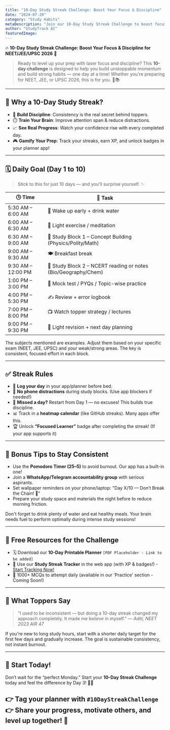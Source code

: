 ```yaml
---
title: "10-Day Study Streak Challenge: Boost Your Focus & Discipline"
date: "2024-07-20"
category: "Study Habits"
metaDescription: "Join our 10-Day Study Streak Challenge to boost focus and discipline for NEET, JEE, or UPSC 2026. Build habits, track progress, and level up your prep!"
author: "StudyTrack AI"
featuredImage: 
---
```


🔥 **10-Day Study Streak Challenge: Boost Your Focus & Discipline for NEET/JEE/UPSC 2026** 🎯

> Ready to level up your prep with laser focus and discipline? This **10-day challenge** is designed to help you build unstoppable momentum and build strong habits — one day at a time! Whether you're preparing for NEET, JEE, or UPSC 2026, this is for you. 💪📚

---

## 🌟 Why a 10-Day Study Streak?

* 🧠 **Build Discipline**: Consistency is the real secret behind toppers.
* ⏱️ **Train Your Brain**: Improve attention span & reduce distractions.
* 📈 **See Real Progress**: Watch your confidence rise with every completed day.
* 🎮 **Gamify Your Prep**: Track your streaks, earn XP, and unlock badges in your planner app!

---

## 🗓️ Daily Goal (Day 1 to 10)

> Stick to this for just 10 days — and you’ll surprise yourself. ✨

| 🕒 Time            | 🎯 Task                                                        |
| ------------------ | -------------------------------------------------------------- |
| 5:30 AM – 6:00 AM  | 🌅 Wake up early + drink water                                 |
| 6:00 AM – 6:30 AM  | 🧘 Light exercise / meditation                                 |
| 6:30 AM – 9:00 AM  | 📘 Study Block 1 – Concept Building (Physics/Polity/Math)      |
| 9:00 AM – 9:30 AM  | 🍽️ Breakfast break                                            |
| 9:30 AM – 12:00 PM | 🧪 Study Block 2 – NCERT reading or notes (Bio/Geography/Chem) |
| 1:00 PM – 3:00 PM  | 🧠 Mock test / PYQs / Topic-wise practice                      |
| 4:00 PM – 5:30 PM  | ✍️ Review + error logbook                                      |
| 7:00 PM – 8:00 PM  | 📺 Watch topper strategy / lectures                            |
| 9:00 PM – 9:30 PM  | 📓 Light revision + next day planning                          |

<Info title="Note on Study Blocks">
The subjects mentioned are examples. Adjust them based on your specific exam (NEET, JEE, UPSC) and your weak/strong areas. The key is consistent, focused effort in each block.
</Info>

---

## ✅ Streak Rules

* 📅 **Log your day** in your app/planner before bed.
* 🚫 **No phone distractions** during study blocks. (Use app blockers if needed!)
* 🔁 **Missed a day?** Restart from Day 1 — no excuses! This builds true discipline.
* 📊 Track in a **heatmap calendar** (like GitHub streaks). Many apps offer this.
* 🏆 Unlock **“Focused Learner”** badge after completing the streak! (If your app supports it)

---

## 📌 Bonus Tips to Stay Consistent

*   Use the **Pomodoro Timer (25–5)** to avoid burnout. Our app has a built-in one!
*   Join a **WhatsApp/Telegram accountability group** with serious aspirants.
*   Set wallpaper reminders on your phone/laptop: "Day X/10 — Don’t Break the Chain! 🚀"
*   Prepare your study space and materials the night before to reduce morning friction.

<Tip title="Hydration and Nutrition">
Don't forget to drink plenty of water and eat healthy meals. Your brain needs fuel to perform optimally during intense study sessions!
</Tip>

---

## 🎁 Free Resources for the Challenge

*   🗓️ Download our **10-Day Printable Planner** `[PDF Placeholder - Link to be added]`
*   📱 Use our **Study Streak Tracker** in the web app (with XP & badges!) - [Start Tracking Now!](/streaks)
*   🧠 1000+ MCQs to attempt daily (available in our 'Practice' section - Coming Soon!)

---

## 💬 What Toppers Say

> “I used to be inconsistent — but doing a 10-day streak changed my approach completely. It made me *believe* in myself.”
> — *Aditi, NEET 2023 AIR 47*

<Warning title="Be Realistic">
If you're new to long study hours, start with a shorter daily target for the first few days and gradually increase. The goal is sustainable consistency, not instant burnout.
</Warning>

---

## 🚀 Start Today!

Don’t wait for the “perfect Monday.”
Start your **10-Day Streak Challenge** today and feel the difference by Day 3! 🏁🔥

👉 Tag your planner with `#10DayStreakChallenge`
👉 Share your progress, motivate others, and level up together! 🌱
---
